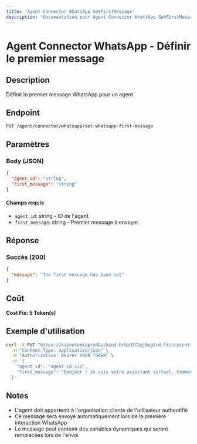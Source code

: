 ```yaml
---
title: 'Agent Connector WhatsApp SetFirstMessage'
description: 'Documentation pour Agent Connector WhatsApp SetFirstMessage'
---
```


# Agent Connector WhatsApp - Définir le premier message

## Description
Définit le premier message WhatsApp pour un agent.

## Endpoint
```
PUT /agent/connector/whatsapp/set-whatsapp-first-message
```

## Paramètres

### Body (JSON)
```json
{
  "agent_id": "string",
  "first_message": "string"
}
```

#### Champs requis
- `agent_id`: string - ID de l'agent
- `first_message`: string - Premier message à envoyer

## Réponse

### Succès (200)
```json
{
  "message": "The first message has been set"
}
```

## Coût
**Cost Fix: 5 Token(s)**

## Exemple d'utilisation

```bash
curl -X PUT "https://kainotomiaprodbackend-brbzd3f2gjbugtcd.francecentral-01.azurewebsites.net/agent/connector/whatsapp/set-whatsapp-first-message" \
  -H "Content-Type: application/json" \
  -H "Authorization: Bearer YOUR_TOKEN" \
  -d '{
    "agent_id": "agent-id-123",
    "first_message": "Bonjour ! Je suis votre assistant virtuel. Comment puis-je vous aider aujourd'hui ?"
  }'
```

## Notes
- L'agent doit appartenir à l'organisation cliente de l'utilisateur authentifié
- Ce message sera envoyé automatiquement lors de la première interaction WhatsApp
- Le message peut contenir des variables dynamiques qui seront remplacées lors de l'envoi 
